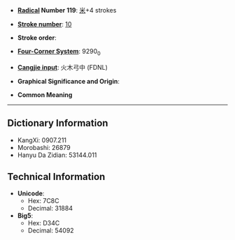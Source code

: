 * '''[[Wiktionary:Chinese radical index| Radical]] Number 119''': [[Wiktionary:Chinese radical index 米|米]]+4 strokes

* '''[[Wiktionary:Chinese total strokes index|Stroke number]]''': [[Wiktionary:Chinese total strokes index 10|10]]

* '''Stroke order''': 

* '''[[Wiktionary:Chinese four corner index|Four-Corner System]]''': 9290<sub>0</sub>

* '''[[Wiktionary:Chinese Cangjie index|Cangjie input]]''': 火木弓中 (FDNL)

* '''Graphical Significance and Origin''': 

* '''Common Meaning'''

----

== Dictionary Information ==

* KangXi: 0907.211
* Morobashi: 26879
* Hanyu Da Zidian: 53144.011

== Technical Information ==

* '''Unicode''':
** Hex: 7C8C
** Decimal: 31884
* '''Big5''':
** Hex: D34C
** Decimal: 54092